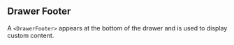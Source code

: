 
## Drawer Footer

A `<DrawerFooter>` appears at the bottom of the drawer and is used to display custom content.

<DrawerFooter />
